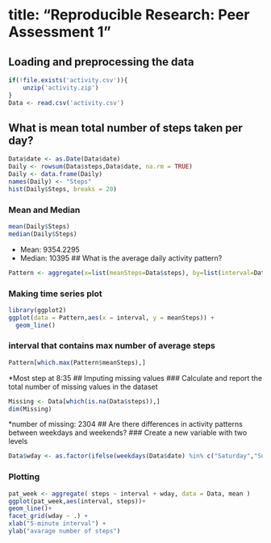 
# title: "Reproducible Research: Peer Assessment 1"



## Loading and preprocessing the data
```r
if(!file.exists('activity.csv')){
    unzip('activity.zip')
}
Data <- read.csv('activity.csv')

```


## What is mean total number of steps taken per day?
```r

Data$date <- as.Date(Data$date)
Daily <- rowsum(Data$steps,Data$date, na.rm = TRUE)
Daily <- data.frame(Daily)
names(Daily) <- "Steps"
hist(Daily$Steps, breaks = 20)
```
### Mean and Median 
```r
mean(Daily$Steps)
median(Daily$Steps)
```
* Mean: 9354.2295
* Median:  10395
## What is the average daily activity pattern?
```r

Pattern <- aggregate(x=list(meanSteps=Data$steps), by=list(interval=Data$interval), FUN=mean, na.rm=TRUE)
```
### Making time series plot
```r
library(ggplot2)
ggplot(data = Pattern,aes(x = interval, y = meanSteps)) +
  geom_line()
```
### interval that contains max number of average steps
```r
Pattern[which.max(Pattern$meanSteps),]

```
*Most step at 8:35
## Imputing missing values
### Calculate and report the total number of missing values in the dataset
```r
Missing <- Data[which(is.na(Data$steps)),]
dim(Missing)
```
*number of missing: 2304
## Are there differences in activity patterns between weekdays and weekends?
### Create a new variable with two levels
```r
Data$wday <- as.factor(ifelse(weekdays(Data$date) %in% c("Saturday","Sunday"),"weekends","weekdays"))
```
### Plotting
```r
pat_week <- aggregate( steps ~ interval + wday, data = Data, mean )
ggplot(pat_week,aes(interval, steps))+
geom_line()+
facet_grid(wday ~ .) +
xlab("5-minute interval") + 
ylab("avarage number of steps")
```
